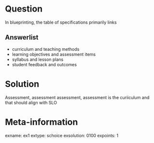 Question
========
In blueprinting, the table of specifications primarily links  

Answerlist
-----------
* curriculum and teaching methods  
* learning objectives and assessment items  
* syllabus and lesson plans  
* student feedback and outcomes

Solution
========
Assessment, assessment assessment, assessment is the curiiculum and that should align with SLO

Meta-information
================
exname: ex1
extype: schoice
exsolution: 0100
expoints: 1